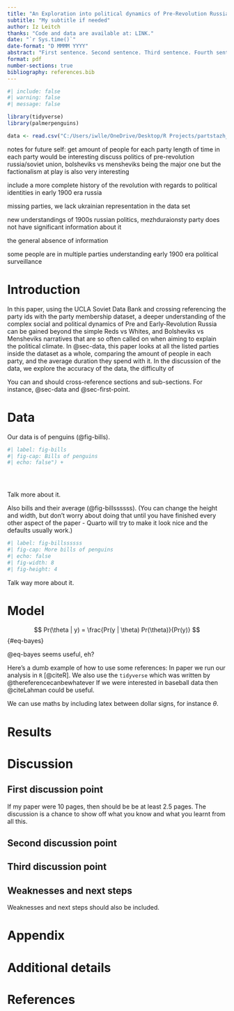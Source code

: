 ```yaml
---
title: "An Exploration into political dynamics of Pre-Revolution Russia"
subtitle: "My subtitle if needed"
author: Iz Leitch
thanks: "Code and data are available at: LINK."
date: "`r Sys.time()`"
date-format: "D MMMM YYYY"
abstract: "First sentence. Second sentence. Third sentence. Fourth sentence."
format: pdf
number-sections: true
bibliography: references.bib
---
```


```r
#| include: false
#| warning: false
#| message: false

library(tidyverse)
library(palmerpenguins)

data <- read.csv("C:/Users/iwlle/OneDrive/Desktop/R Projects/partstazh_exploration/partstazh_exploration/inputs/data/partstazh-dat.csv")


```
notes for future self: get amount of people for each party
length of time in each party would be interesting
discuss politics of pre-revolution russia/soviet union, bolsheviks vs mensheviks being the major one but the factionalism at play is also very interesting

include a more complete history of the revolution with regards to political identities in early 1900 era russia

missing parties, we lack ukrainian representation in the data set

new understandings of 1900s russian politics, mezhduraionsty party does not have significant information about it

the general absence of information

some people are in multiple parties
understanding early 1900 era political surveillance

# Introduction

In this paper, using the UCLA Soviet Data Bank and crossing referencing the party ids with the party membership dataset, a deeper understanding of the complex social and political dynamics of Pre and Early-Revolution Russia can be gained beyond the simple Reds vs Whites, and Bolsheviks vs Mensheviks narratives that are so often called on when aiming to explain the political climate. In @sec-data, this paper looks at all the listed parties inside the dataset as a whole, comparing the amount of people in each party, and the average duration they spend with it. In the discussion of the data, we explore the accuracy of the data, the difficulty of 

You can and should cross-reference sections and sub-sections. For instance, @sec-data and @sec-first-point. 



# Data {#sec-data}

Our data is of penguins (@fig-bills).

```r
#| label: fig-bills
#| fig-cap: Bills of penguins
#| echo: false") +


  
```

Talk more about it.

Also bills and their average (@fig-billssssss). (You can change the height and width, but don't worry about doing that until you have finished every other aspect of the paper - Quarto will try to make it look nice and the defaults usually work.)

```r
#| label: fig-billssssss
#| fig-cap: More bills of penguins
#| echo: false
#| fig-width: 8
#| fig-height: 4

```

Talk way more about it. 



# Model {#sec-model}

$$
Pr(\theta | y) = \frac{Pr(y | \theta) Pr(\theta)}{Pr(y)}
$$ {#eq-bayes}

@eq-bayes seems useful, eh?

Here's a dumb example of how to use some references: In paper we run our analysis in `R` [@citeR]. We also use the `tidyverse` which was written by @thereferencecanbewhatever If we were interested in baseball data then @citeLahman could be useful. 

We can use maths by including latex between dollar signs, for instance $\theta$.


# Results

# Discussion {#sec-discussion}

## First discussion point {#sec-first-point}

If my paper were 10 pages, then should be be at least 2.5 pages. The discussion is a chance to show off what you know and what you learnt from all this. 

## Second discussion point

## Third discussion point

## Weaknesses and next steps

Weaknesses and next steps should also be included.

\newpage

\appendix

# Appendix {-}


# Additional details


\newpage


# References


